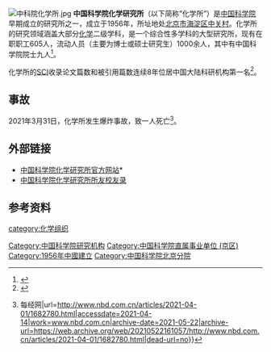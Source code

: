 {{Infobox institute of CAS
| name = 中国科学院化学研究所
| image = Institute of Chemistry, CAS (20210104114754).jpg
| address = [[北京市|北京市]][[海淀区|海淀区]]中关村北一街2号<br />{{coord|39.988817|116.316165|display=inline,title}}
| zipcode = 100190
| established = 1956年
| type = 
| research_field = [[化学|化学]]
| operating_agency = 
| agency = 
| directors = 张德清
| vice-director = 
| faculty = 
| fellow_CAS = 11
| staff= 605
| students = 1052
| website = {{url|http://www.iccas.ac.cn/}}
| footnotes = 
}}
[[File:中科院化学所.jpg|thumb]]
'''中国科学院化学研究所'''（以下简称“化学所”）是[[中国科学院|中国科学院]]早期成立的研究所之一，成立于1956年，所址地处[[北京市|北京市]][[海淀区|海淀区]][[中关村|中关村]]。化学所的研究领域涵盖大部分[[化学|化学]]二级学科，是一个综合性多学科的大型研究所，现有在职职工605人，流动人员（主要为博士或硕士研究生）1000余人，其中有中国科学院院士九人<ref >{{Cite web |url=http://www.ic.cas.cn/yjdw/ys/ |title=存档副本 |accessdate=2010-06-27 |archive-date=2010-02-09 |archive-url=https://web.archive.org/web/20100209040338/http://www.ic.cas.cn/yjdw/ys/ |dead-url=no }}</ref>。
      
化学所的[[SCI|SCI]]收录论文篇数和被引用篇数连续8年位居中国大陆科研机构第一名<ref>{{Cite web |url=http://www.ic.cas.cn/xwzx/yw/200912/t20091201_2677265.html |title=存档副本 |accessdate=2010-06-27 |archive-date=2016-03-04 |archive-url=https://web.archive.org/web/20160304062330/http://www.ic.cas.cn/xwzx/yw/200912/t20091201_2677265.html |dead-url=no }}</ref>。

== 事故 ==
2021年3月31日，化学所发生爆炸事故，致一人死亡<ref>{{Cite web|title=网传中科院化学所发生爆炸事故，有人身亡？工作人员回应 {{!}} 每经网|url=http://www.nbd.com.cn/articles/2021-04-01/1682780.html|accessdate=2021-04-14|work=www.nbd.com.cn|archive-date=2021-05-22|archive-url=https://web.archive.org/web/20210522161057/http://www.nbd.com.cn/articles/2021-04-01/1682780.html|dead-url=no}}</ref>。

==外部链接==
*[http://www.ic.cas.cn/ 中国科学院化学研究所官方网站]*{{Wayback|url=http://www.ic.cas.cn/ |date=20160304075434 }}
*[http://alumni.ic.cas.cn/ 中国科学院化学研究所所友校友录]{{Wayback|url=http://alumni.ic.cas.cn/ |date=20160304070035 }}

==参考资料==
{{reflist}}
{{Authority control}}
[[Category:中国科学院研究机构|Category:中国科学院研究机构]]
[[category:化学组织|category:化学组织]]
[[Category:中国科学院直属事业单位_(京区)|Category:中国科学院直属事业单位 (京区)]]
[[Category:1956年中國建立|Category:1956年中國建立]]
[[Category:中国科学院北京分院|Category:中国科学院北京分院]]